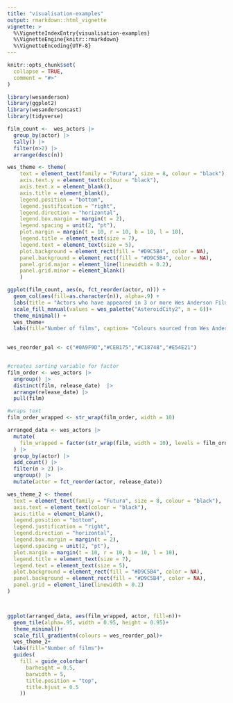 ```yaml
---
title: "visualisation-examples"
output: rmarkdown::html_vignette
vignette: >
  %\VignetteIndexEntry{visualisation-examples}
  %\VignetteEngine{knitr::rmarkdown}
  %\VignetteEncoding{UTF-8}
---
```


```r
knitr::opts_chunk$set(
  collapse = TRUE,
  comment = "#>"
)
```

```r
library(wesanderson)
library(ggplot2)
library(wesandersoncast)
library(tidyverse)

```

```r



film_count <-  wes_actors |> 
  group_by(actor) |> 
  tally() |> 
  filter(n>2) |> 
  arrange(desc(n))

wes_theme <- theme(
    text = element_text(family = "Futura", size = 8, colour = "black"),
    axis.text.y = element_text(colour = "black"),
    axis.text.x = element_blank(),
    axis.title = element_blank(),
    legend.position = "bottom",
    legend.justification = "right",
    legend.direction = "horizontal",
    legend.box.margin = margin(t = 2),
    legend.spacing = unit(2, "pt"),
    plot.margin = margin(t = 10, r = 10, b = 10, l = 10),
    legend.title = element_text(size = 7),
    legend.text = element_text(size = 5),
    plot.background = element_rect(fill = "#D9C5B4", color = NA),
    panel.background = element_rect(fill = "#D9C5B4", color = NA),
    panel.grid.major = element_line(linewidth = 0.2),
    panel.grid.minor = element_blank()
    )

ggplot(film_count, aes(n, fct_reorder(actor, n))) +
  geom_col(aes(fill=as.character(n)), alpha=.9) +
  labs(title = "Actors who have appeared in 3 or more Wes Anderson Films")+
  scale_fill_manual(values = wes_palette("AsteroidCity2", n = 6))+
  theme_minimal() +
  wes_theme+
  labs(fill="Number of films", caption= "Colours sourced from Wes Anderson Palettes")
  

```

```r
wes_reorder_pal <- c("#0A9F9D","#CEB175","#C18748","#E54E21")


#creates sorting variable for factor
film_order <- wes_actors |>
  ungroup() |>
  distinct(film, release_date)  |>
  arrange(release_date) |>
  pull(film)

#wraps text
film_order_wrapped <- str_wrap(film_order, width = 10)

arranged_data <- wes_actors |>
  mutate(
    film_wrapped = factor(str_wrap(film, width = 10), levels = film_order_wrapped)
  ) |>
  group_by(actor) |>
  add_count() |>
  filter(n > 2) |>
  ungroup() |>
  mutate(actor = fct_reorder(actor, release_date))

wes_theme_2 <- theme(
  text = element_text(family = "Futura", size = 8, colour = "black"),
  axis.text = element_text(colour = "black"),
  axis.title = element_blank(),
  legend.position = "bottom",
  legend.justification = "right",
  legend.direction = "horizontal",
  legend.box.margin = margin(t = 2),
  legend.spacing = unit(2, "pt"),
  plot.margin = margin(t = 10, r = 10, b = 10, l = 10),
  legend.title = element_text(size = 7),
  legend.text = element_text(size = 5),
  plot.background = element_rect(fill = "#D9C5B4", color = NA),
  panel.background = element_rect(fill = "#D9C5B4", color = NA),
  panel.grid = element_line(linewidth = 0.2)
)



ggplot(arranged_data, aes(film_wrapped, actor, fill=n))+
  geom_tile(alpha=.95, width = 0.95, height = 0.95)+
  theme_minimal()+
  scale_fill_gradientn(colours = wes_reorder_pal)+
  wes_theme_2+
  labs(fill="Number of films")+
  guides(
    fill = guide_colorbar(
      barheight = 0.5,
      barwidth = 5,
      title.position = "top",
      title.hjust = 0.5
    ))
```
